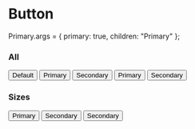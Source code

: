 
<Meta title="Design System/Atoms/Button" component={Button} />

# Button

Primary.args = { primary: true, children: "Primary" };

<ArgsTable of={Button} />

### All

<Canvas>
  <Story name="All">
    <Button>Default</Button>
    <Button primary>Primary</Button>
    <Button secondary>Secondary</Button>
    <Button primary outline>
      Primary
    </Button>
    <Button secondary outline>
      Secondary
    </Button>
  </Story>
</Canvas>

### Sizes

<Canvas>
  <Story name="Sizes">
    <Button primary small>
      Primary
    </Button>
    <Button primary>Secondary</Button>
    <Button primary large>
      Secondary
    </Button>
  </Story>
</Canvas>
